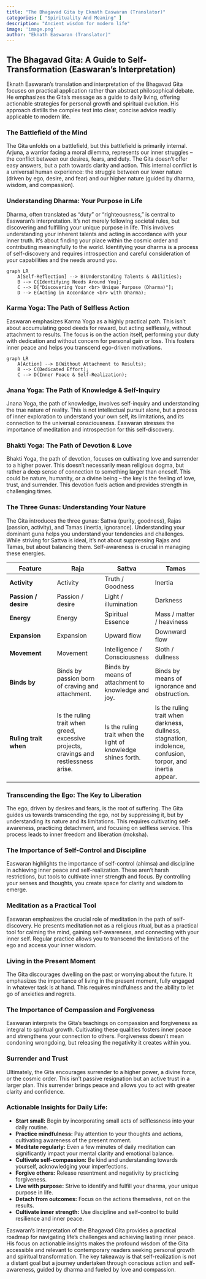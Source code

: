 ```yaml
---
title: "The Bhagavad Gita by Eknath Easwaran (Translator)"
categories: [ "Spirituality And Meaning" ]
description: "Ancient wisdom for modern life"
image: 'image.png'
author: "Eknath Easwaran (Translator)"
---
```

## The Bhagavad Gita: A Guide to Self-Transformation (Easwaran's Interpretation)

Eknath Easwaran's translation and interpretation of the Bhagavad Gita focuses on practical application rather than abstract philosophical debate.  He emphasizes the Gita's message as a guide to daily living, offering actionable strategies for personal growth and spiritual evolution.  His approach distills the complex text into clear, concise advice readily applicable to modern life.

### The Battlefield of the Mind

The Gita unfolds on a battlefield, but this battlefield is primarily internal. Arjuna, a warrior facing a moral dilemma, represents our inner struggles – the conflict between our desires, fears, and duty.  The Gita doesn't offer easy answers, but a path towards clarity and action.  This internal conflict is a universal human experience: the struggle between our lower nature (driven by ego, desire, and fear) and our higher nature (guided by dharma, wisdom, and compassion).

### Understanding Dharma: Your Purpose in Life

Dharma, often translated as "duty" or "righteousness," is central to Easwaran's interpretation.  It's not merely following societal rules, but discovering and fulfilling your unique purpose in life. This involves understanding your inherent talents and acting in accordance with your inner truth.  It's about finding your place within the cosmic order and contributing meaningfully to the world.  Identifying your dharma is a process of self-discovery and requires introspection and careful consideration of your capabilities and the needs around you.

```mermaid
graph LR
    A[Self-Reflection] --> B(Understanding Talents & Abilities);
    B --> C{Identifying Needs Around You};
    C --> D["Discovering Your <br> Unique Purpose (Dharma)"];
    D --> E(Acting in Accordance <br> with Dharma);
```

### Karma Yoga: The Path of Selfless Action

Easwaran emphasizes Karma Yoga as a highly practical path.  This isn't about accumulating good deeds for reward, but acting selflessly, without attachment to results.  The focus is on the action itself, performing your duty with dedication and without concern for personal gain or loss.  This fosters inner peace and helps you transcend ego-driven motivations.

```mermaid
graph LR
    A[Action] --> B(Without Attachment to Results);
    B --> C(Dedicated Effort);
    C --> D(Inner Peace & Self-Realization);
```

### Jnana Yoga: The Path of Knowledge & Self-Inquiry

Jnana Yoga, the path of knowledge, involves self-inquiry and understanding the true nature of reality. This is not intellectual pursuit alone, but a process of inner exploration to understand your own self, its limitations, and its connection to the universal consciousness.  Easwaran stresses the importance of meditation and introspection for this self-discovery.

### Bhakti Yoga: The Path of Devotion & Love

Bhakti Yoga, the path of devotion, focuses on cultivating love and surrender to a higher power. This doesn't necessarily mean religious dogma, but rather a deep sense of connection to something larger than oneself.  This could be nature, humanity, or a divine being – the key is the feeling of love, trust, and surrender.  This devotion fuels action and provides strength in challenging times.

### The Three Gunas: Understanding Your Nature

The Gita introduces the three gunas: Sattva (purity, goodness), Rajas (passion, activity), and Tamas (inertia, ignorance).  Understanding your dominant guna helps you understand your tendencies and challenges. While striving for Sattva is ideal, it's not about suppressing Rajas and Tamas, but about balancing them.  Self-awareness is crucial in managing these energies.

| Feature | Raja | Sattva | Tamas |
|---|---|---|---|
| **Activity** | Activity | Truth / Goodness | Inertia |
| **Passion / desire** | Passion / desire | Light / illumination | Darkness |
| **Energy** | Energy | Spiritual Essence | Mass / matter / heaviness |
| **Expansion** | Expansion | Upward flow | Downward flow |
| **Movement** | Movement | Intelligence / Consciousness | Sloth / dullness |
| **Binds by** | Binds by passion born of craving and attachment. | Binds by means of attachment to knowledge and joy. | Binds by means of ignorance and obstruction. |
| **Ruling trait when** | Is the ruling trait when greed, excessive projects, cravings and restlessness arise. | Is the ruling trait when the light of knowledge shines forth. | Is the ruling trait when darkness, dullness, stagnation, indolence, confusion, torpor, and inertia appear. |

### Transcending the Ego: The Key to Liberation

The ego, driven by desires and fears, is the root of suffering. The Gita guides us towards transcending the ego, not by suppressing it, but by understanding its nature and its limitations. This requires cultivating self-awareness, practicing detachment, and focusing on selfless service.  This process leads to inner freedom and liberation (moksha).

### The Importance of Self-Control and Discipline

Easwaran highlights the importance of self-control (ahimsa) and discipline in achieving inner peace and self-realization.  These aren't harsh restrictions, but tools to cultivate inner strength and focus.  By controlling your senses and thoughts, you create space for clarity and wisdom to emerge.

### Meditation as a Practical Tool

Easwaran emphasizes the crucial role of meditation in the path of self-discovery.  He presents meditation not as a religious ritual, but as a practical tool for calming the mind, gaining self-awareness, and connecting with your inner self.  Regular practice allows you to transcend the limitations of the ego and access your inner wisdom.

###  Living in the Present Moment

The Gita discourages dwelling on the past or worrying about the future.  It emphasizes the importance of living in the present moment, fully engaged in whatever task is at hand. This requires mindfulness and the ability to let go of anxieties and regrets.

### The Importance of Compassion and Forgiveness

Easwaran interprets the Gita's teachings on compassion and forgiveness as integral to spiritual growth.  Cultivating these qualities fosters inner peace and strengthens your connection to others.  Forgiveness doesn't mean condoning wrongdoing, but releasing the negativity it creates within you.

###  Surrender and Trust

Ultimately, the Gita encourages surrender to a higher power, a divine force, or the cosmic order. This isn't passive resignation but an active trust in a larger plan.  This surrender brings peace and allows you to act with greater clarity and confidence.

### Actionable Insights for Daily Life:

* **Start small:** Begin by incorporating small acts of selflessness into your daily routine.
* **Practice mindfulness:** Pay attention to your thoughts and actions, cultivating awareness of the present moment.
* **Meditate regularly:**  Even a few minutes of daily meditation can significantly impact your mental clarity and emotional balance.
* **Cultivate self-compassion:** Be kind and understanding towards yourself, acknowledging your imperfections.
* **Forgive others:** Release resentment and negativity by practicing forgiveness.
* **Live with purpose:**  Strive to identify and fulfill your dharma, your unique purpose in life.
* **Detach from outcomes:**  Focus on the actions themselves, not on the results.
* **Cultivate inner strength:** Use discipline and self-control to build resilience and inner peace.


Easwaran's interpretation of the Bhagavad Gita provides a practical roadmap for navigating life's challenges and achieving lasting inner peace.  His focus on actionable insights makes the profound wisdom of the Gita accessible and relevant to contemporary readers seeking personal growth and spiritual transformation.  The key takeaway is that self-realization is not a distant goal but a journey undertaken through conscious action and self-awareness, guided by dharma and fueled by love and compassion.

